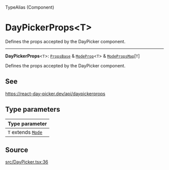 <SectionTitle>TypeAlias (Component)</SectionTitle>

# DayPickerProps\<T\>

<Description>
Defines the props accepted by the DayPicker component.
</Description>

---

<a id="undefined" name="undefined"></a>

<SignatureMemberIdentifier>**DayPickerProps**\<`T`\>: [`PropsBase`](/api/next/interfaces/PropsBase.md) & [`ModeProp`](/api/next/interfaces/ModeProp.md)\<`T`\> & [`ModePropsMap`](/api/next/interfaces/ModePropsMap.md)\[`T`\]</SignatureMemberIdentifier>

Defines the props accepted by the DayPicker component.

## See

https://react-day-picker.dev/api/daypickerprops

## Type parameters

| Type parameter |
| :------ |
| `T` extends [`Mode`](/api/next/type-aliases/Mode.md) |

## Source

[src/DayPicker.tsx:36](https://github.com/gpbl/react-day-picker/blob/next/src/DayPicker.tsx#L36)
